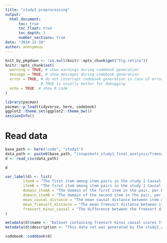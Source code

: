 ```yaml
---
title: "study1 preprocessing"
output: 
  html_document:
      toc: true
      toc_float: true
      toc_depth: 3
      number_sections: true
date: "2024-12-10"
author: anonymous
---
```



```r
knit_by_pkgdown <- !is.null(knitr::opts_chunk$get("fig.retina"))
knitr::opts_chunk$set(
  warning = TRUE, # show warnings during codebook generation
  message = TRUE, # show messages during codebook generation
  error = TRUE, # do not interrupt codebook generation in case of errors,
                # TRUE is usually better for debugging
  echo = TRUE  # show R code
)

library(pacman)
pacman::p_load(tidyverse, here, codebook)
ggplot2::theme_set(ggplot2::theme_bw())
sessionInfo()

```

# Read data

```r
base_path <- here("code", "study1")
data_path <- paste0(base_path, "/snapshots_study1_final_analysis/freesort_minus_causals.csv")
d <- read_csv(data_path)

d
```


```r
var_label(d) <- list(
        itemA = "The first item among item pairs in the study 1 Causal Task, which acts as the `cause` item",
        itemB = "The first item among item pairs in the study 1 Causal Task, which acts as the `effect` item",
        domain_itemA = "The domain of the first item in the pair, per RSA results of study 1" ,
        domain_itemB = "The domain of the second item in the pair, per RSA results of study 1",
        mean_causal_distance = "The mean causal distance between item A and item B",
        mean_freesort_distance = "The mean freesort distance between item A and item B",
        freesort_minus_causal = "The difference between the freesort distance and the causal distance"
)

metadata(d)$name <- "Dataset containing freesort minus causal scores from Study 1, to be used for selecting items for Study 2"
metadata(d)$description <- "This data set was generated by the study1_analysis.Rmd script. There are 210 rows, corresponding to the 210 possible item pairs. There are 7 columns containing the items (first item in the pair, second item in the pair), their domains, item-pair-averaged freesort and causal distances, and the freesort minud causal distance. The latter is the measure used to select items for study 2."

```


```r
codebook::codebook(d)
```


